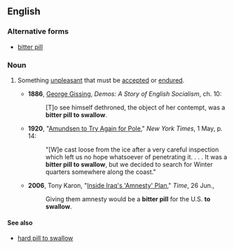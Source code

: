 ==English==

===Alternative forms===
* [[bitter pill]]

===Noun===
{{en-noun|sg=[[bitter]] [[pill]] [[to]] [[swallow]]|bitter pills to swallow}}

# {{idiomatic}} Something [[unpleasant]] that must be [[accepted]] or [[endured]].
#* '''1886''', [[w:George Gissing|George Gissing]], ''Demos: A Story of English Socialism'', ch. 10:
#*: [T]o see himself dethroned, the object of her contempt, was a '''bitter pill to swallow'''.
#* '''1920''', "[http://query.nytimes.com/mem/archive-free/pdf?_r=1&res=9C07E0D91E31E03ABC4953DFB366838B639EDE Amundsen to Try Again for Pole]," ''New York Times'', 1 May, p. 14:  
#*: "[W]e cast loose from the ice after a very careful inspection which left us no hope whatsoever of penetrating it. . . . It was a '''bitter pill to swallow''', but we decided to search for Winter quarters somewhere along the coast."
#* '''2006''', Tony Karon, "[http://www.time.com/time/world/article/0,8599,1208298,00.html Inside Iraq's 'Amnesty' Plan]," ''Time'', 26 Jun.,
#*: Giving them amnesty would be a '''bitter pill''' for the U.S. '''to swallow'''.

====See also====
* [[hard pill to swallow]]